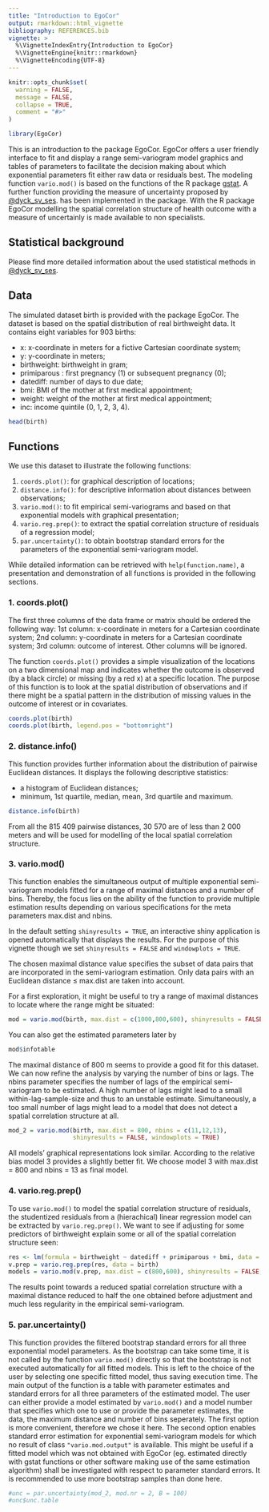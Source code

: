 ```yaml
---
title: "Introduction to EgoCor"
output: rmarkdown::html_vignette
bibliography: REFERENCES.bib
vignette: >
  %\VignetteIndexEntry{Introduction to EgoCor}
  %\VignetteEngine{knitr::rmarkdown}
  %\VignetteEncoding{UTF-8}
---
```


```r
knitr::opts_chunk$set(
  warning = FALSE,
  message = FALSE,
  collapse = TRUE,
  comment = "#>"
)
```

```r
library(EgoCor)
```

This is an introduction to the package EgoCor. EgoCor offers a user friendly interface to fit and display a range semi-variogram model graphics and tables of parameters to facilitate the decision making about which exponential parameters fit either raw data or residuals best. The modeling function `vario.mod()` is based on the functions of the R package [gstat](https://CRAN.R-project.org/package=gstat). A further function providing the measure of uncertainty proposed by [@dyck_sv_ses](https://arxiv.org/abs/2202.05752). has been implemented in the package.
With the R package EgoCor modelling the spatial correlation structure of health outcome with a measure of uncertainly is made available to non specialists.

## Statistical background

Please find more detailed information about the used statistical methods in [@dyck_sv_ses](https://arxiv.org/abs/2202.05752).

## Data

The simulated dataset birth is provided with the package EgoCor. The dataset is based on the spatial distribution of real birthweight data. It contains eight variables for 903 births:

* x: x-coordinate in meters for a fictive Cartesian coordinate system; 
* y: y-coordinate in meters;
* birthweight: birthweight in gram;
* primiparous : first pregnancy (1) or subsequent pregnancy (0);
* datediff: number of days to due date;
* bmi: BMI of the mother at first medical appointment;
* weight: weight of the mother at first medical appointment; 
* inc: income quintile (0, 1, 2, 3, 4).

```r
head(birth)
```


## Functions

We use this dataset to illustrate the following functions:

1. `coords.plot()`: for graphical description of locations;
2. `distance.info()`: for descriptive information about distances between observations;
3. `vario.mod()`: to fit empirical semi-variograms and based on that exponential models with graphical presentation;
4. `vario.reg.prep()`: to extract the spatial correlation structure of residuals of a regression model;
5. `par.uncertainty()`: to obtain bootstrap standard errors for the parameters of the exponential semi-variogram model.

While detailed information can be retrieved with `help(function.name)`, a presentation and demonstration of all functions is provided in the following sections.


### 1. coords.plot()

The first three columns of the data frame or matrix should be ordered the following way:
1st column: x-coordinate in meters for a Cartesian coordinate system; 2nd column: y-coordinate in meters for a Cartesian coordinate system; 3rd column: outcome of interest. Other columns will be ignored.

The function `coords.plot()` provides a simple visualization of the locations on a two dimensional map and indicates whether the outcome is observed (by a black circle) or missing (by a red x) at a specific location.
The purpose of this function is to look at the spatial distribution of observations and if there might be a spatial pattern in the distribution of missing values in the outcome of interest or in covariates.

```r
coords.plot(birth)
coords.plot(birth, legend.pos = "bottomright")
```

### 2. distance.info()

This function provides further information about the distribution of pairwise Euclidean distances. It displays the following descriptive statistics:

* a histogram of Euclidean distances;
* minimum, 1st quartile, median, mean, 3rd quartile and maximum.

```r
distance.info(birth)

```
From all the 815 409 pairwise distances, 30 570 are of less than 2 000 meters and will be used for modelling of the local spatial correlation structure.

### 3. vario.mod()

This function enables the simultaneous output of multiple exponential semi-variogram models fitted for a range of maximal distances and a number of bins. Thereby, the focus lies on the ability of the function to provide multiple estimation results depending on various specifications for the meta parameters max.dist and nbins.

In the default setting `shinyresults = TRUE`, an interactive shiny application is opened automatically that displays the results. For the purpose of this vignette though we set `shinyresults = FALSE` and `windowplots = TRUE`.

The chosen maximal distance value specifies the subset of data pairs that are incorporated in the semi-variogram estimation. Only data pairs with an Euclidean distance ≤ max.dist are taken into account.

For a first exploration, it might be useful to try a range of maximal distances to locate where the range might be situated:

```r
mod = vario.mod(birth, max.dist = c(1000,800,600), shinyresults = FALSE, windowplots = TRUE)
```
You can also get the estimated parameters later by
```r
mod$infotable
```
The maximal distance of 800 m seems to provide a good fit for this dataset. We can now refine the analysis by varying the number of bins or lags.
The nbins parameter specifies the number of lags of the empirical semi-variogram to be estimated. A high number of lags might lead to a small within-lag-sample-size and thus to an unstable estimate. Simultaneously, a too small number of lags might lead to a model that does not detect a spatial correlation structure at all.

```r
mod_2 = vario.mod(birth, max.dist = 800, nbins = c(11,12,13), 
                  shinyresults = FALSE, windowplots = TRUE)
```
All models' graphical representations look similar. According to the relative bias model 3 provides a slightly better fit. We choose model 3 with max.dist = 800 and nbins = 13 as final model.


### 4. vario.reg.prep()

To use `vario.mod()` to model the spatial correlation structure of residuals, the studentized residuals from a (hierachical) linear regression model can be extracted by `vario.reg.prep()`.
We want to see if adjusting for some predictors of birthweight explain some or all of the spatial correlation structure seen:

```r
res <- lm(formula = birthweight ~ datediff + primiparous + bmi, data = birth)
v.prep = vario.reg.prep(res, data = birth)
models = vario.mod(v.prep, max.dist = c(800,600), shinyresults = FALSE, windowplots = TRUE)
```

The results point towards a reduced spatial correlation structure with a maximal distance reduced to half the one obtained before adjustment and much less regularity in the empirical semi-variogram.

### 5. par.uncertainty()

This function provides the filtered bootstrap standard errors for all three exponential model parameters. As the bootstrap can take some time, it is not called by the function `vario.mod()` directly so that the bootstrap is not executed automatically for all fitted models. This is left to the choice of the user by selecting one specific fitted model, thus saving execution time.
The main output of the function is a table with parameter estimates and standard errors for all three parameters of the estimated model.
The user can either provide a model estimated by `vario.mod()` and a model number that specifies which one to use or provide the parameter estimates, the data, the maximum distance and number of bins seperately. 
The first option is more convenient, therefore we chose it here. The second option enables standard error estimation for exponential semi-variogram models for which no result of class `"vario.mod.output"` is available. This might be useful if a fitted model which was not obtained with EgoCor (eg. estimated directly with gstat functions or other software making use of the same estimation algorithm) shall be investigated with respect to parameter standard errors.
It is recommended to use more bootstrap samples than done here.

```r
#unc = par.uncertainty(mod_2, mod.nr = 2, B = 100)
#unc$unc.table
```
